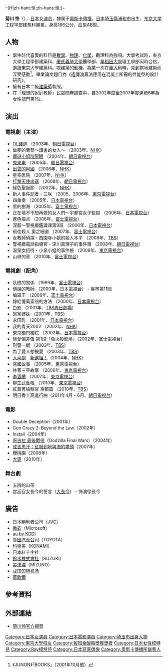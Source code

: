 -{H|zh-hant:怜;zh-hans:怜;}-
{{Japanese|japanese=菊川 怜|kana=きくかわ　れい|romaji=Kikukawa Rei}}

'''菊川 怜'''（{{bd|1978年|2月28日|catIdx=Kikukawa Rei}}），[[日本|日本]]女[[演员|演员]]，隸属于[[奧斯卡傳播|奧斯卡傳播]]。[[日本|日本]][[埼玉縣|埼玉縣]][[浦和市|浦和市]]出生，[[东京大学|东京大学]]工程学部建筑科畢業。身高166公分，血型AB型。

== 人物 ==
*學生時代喜愛的科目是[[數學|數學]]、[[物理|物理]]、[[化學|化學]]，數理科為強項。大學考試時，東京大學工程學部建築科、[[慶應義塾大學|慶應義塾大學]]醫學部、[[早稻田大學|早稻田大學]]理工學部同時合格，選讀東京大學建築科。唸建築的動機，為某一次在[[義大利|義大利]]時，見到當地建築而深受感動<ref>《JUNON》「BOOKS」（2001年10月號）</ref>。畢業論文題目為《[[遺傳演算法|遺傳演算法]]應用在混凝土所需的性能型的設計研究》。
*擁有日本二級[[建築師|建築師]]執照。
*在「理想的家庭教師」民眾問卷調查中，自2002年度至2007年度連續6年為女性部門第1位。

== 演出 ==
=== 電視劇（主演） ===
* [[朝日電視台週五晚間連續劇#2003年|OL錢道]] （2003年、[[朝日電視台|朝日電視台]]） 
* 做夢的葡萄〜讀書的女人〜 （2003年、[[NHK|NHK]]）
* [[朝日電視台週五晚間連續劇#2004年|導遊小姐陰陽眼]] （2004年、[[朝日電視台|朝日電視台]]） 
* [[鬼来电_(电视剧)|鬼来电]] （2005年、[[朝日電視台|朝日電視台]]）
* [[出雲阿國|出雲的阿國]] （2006年、[[NHK|NHK]]）
* 星空医院 （2007年、[[NHK|NHK]]）
* [[朝日電視台週五晚間連續劇#2008年|打擊天使琉璃]] （2008年、[[朝日電視台|朝日電視台]]）
* 緑色聖誕節 （2002年、[[NHK|NHK]]）
* 新人事件記者・三咲 （2005、2006年、[[東京電視台|東京電視台]]）
* 四重奏 （2005年、[[日本電視台|日本電視台]]）
* 黑的樹海 （2005年、[[富士電視台|富士電視台]]）
* 正在墙不不想再做的女人們〜宇都宮女子監獄 （2006年、[[日本電視台|日本電視台]]）
* 蒼色描点 （2006年、[[富士電視台|富士電視台]]）
* 深藍〜警視廳鑑識课第9班 （2006年、[[日本電視台|日本電視台]]）
* 前往殺人 奧之細道 （2007年、[[富士電視台|富士電視台]]）
* 女教師偵探・西園寺小姐的殺人本子 （2008年、[[東京廣播|TBS]]）
* 警視廳電話指導官・深川真理子的事件簿 （2008年、[[朝日電視台|朝日電視台]]）
* 温泉女招待・小泉小姐的事件帳 （2009年、[[東京電視台|東京電視台]]）
* 山峡的章 （2010年、[[富士電視台|富士電視台]]）

=== 電視劇（配角） ===
* 危險的關係 （1999年、[[富士電視台|富士電視台]]）
* 傳說的教師 （2000年、[[日本電視台|日本電視台]]） - 客串第11回
* 编辑王 （2000年、[[富士電視台|富士電視台]]）
* 嫁給億萬富翁的方法 （2000年、[[日本電視台|日本電視台]]）
* 白影 （2001年、[[東京廣播|TBS]][[周日劇場|周日劇場]]）
* [[醫家姉妹|醫家姉妹]] （2001年、[[東京廣播|TBS]]）
* 永田町 （2001年、[[日本電視台|日本電視台]]）
* 我的青天2002 （2002年、[[NHK|NHK]]）
* 東京獨門獨院 （2002年、[[日本電視台|日本電視台]]）
* 戀愛偏差值 第1段「像火般燃燒」（2002年、[[富士電視台|富士電視台]]）
* 刑警一朗 （2003年、[[東京廣播|TBS]]）
* 為了愛人想被愛 （2003年、[[東京廣播|TBS]]）
* [[大河劇|大河劇]]　[[新選組！|新選組！]]（2004年、[[NHK|NHK]]）
* 盗國故事 （2005年、[[東京電視台|東京電視台]]）
* 林家三平故事 （2006年、[[東京電視台|東京電視台]]）
* [[李香蘭_(2007年電視劇)|李香蘭]] （2007年、[[東京電視台|東京電視台]]）
* 柳生武藝帳 （2010年、[[東京電視台|東京電視台]]）
* 紅蕪菁檢察官 京都篇 （2010年、[[東京廣播|TBS]]）
* 明日香工高進行曲{{lang|ja|アスコーマーチ!}}（2011年4月 - 6月、[[朝日電視台|朝日電視台]]）

=== 電影 ===
* Double Deception（2001年）
* Gun Crazy 2: Beyond the Law（2002年）
* Install（2004年）
* [[哥吉拉_最後戰役|哥吉拉 最後戰役]]（Godzilla Final Wars）（2004年）
* [[成吉思汗：征服到地與海的盡頭|成吉思汗：征服到地與海的盡頭]]（2007年）
* 櫻桃園（2008年）
* [[大奧_(漫畫)|大奧]]（2010年）

=== 舞台劇 ===
* 五辨的山茶
* 宮廷官女長今的誓言（[[大長今_(電視劇)|大長今]]） - 饰演徐長今

== 廣告 ==
* 日本勝利者公司（[[JVC|JVC]]）
* [[微软|微软]]（Microsoft）
* [[au_(行動電話)|au by KDDI]]
* [[豐田汽車公司|豐田汽車公司]]（TOYOTA）
* [[科樂美|科樂美]]（KONAMI）
* 日本紅十字社
* [[鈴木株式會社|鈴木株式會社]]（SUZUKI）
* [[美津濃|美津濃]]（MIZUNO）
* [[成田国际机场|成田国际机场]]
* [[華歌爾|華歌爾]]

== 參考資料 ==
{{reflist}}

== 外部連結 ==
* [https://web.archive.org/web/20051024031214/http://www.oscarpro.co.jp/profile/kikukawa/ 菊川怜官方網頁]

{{Authority control}}
{{DEFAULTSORT:Kikukawa Rei}}

[[Category:日本女演員|Category:日本女演員]]
[[Category:日本電影演員|Category:日本電影演員]]
[[Category:埼玉市出身人物|Category:埼玉市出身人物]]
[[Category:東京大學校友|Category:東京大學校友]]
[[Category:報知金酸莓獎獲獎者|Category:報知金酸莓獎獲獎者]]
[[Category:日本女性模特兒|Category:日本女性模特兒]]
[[Category:Ray模特兒|Category:Ray模特兒]]
[[Category:日本寫真偶像|Category:日本寫真偶像]]
[[Category:奧斯卡傳播所屬藝人|Category:奧斯卡傳播所屬藝人]]